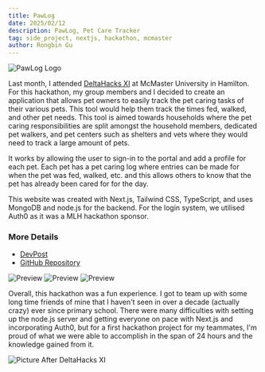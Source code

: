 ```yaml
---
title: PawLog
date: 2025/02/12
description: PawLog, Pet Care Tracker
tag: side_project, nextjs, hackathon, mcmaster
author: Rongbin Gu
---
```



<Readingtime context="https://rongbin99.github.io/posts/pawlog" />

![PawLog Logo](https://d112y698adiu2z.cloudfront.net/photos/production/software_photos/003/208/038/datas/original.png)

Last month, I attended [DeltaHacks XI](https://www.deltahacks.com/) at McMaster University in Hamilton. For this hackathon, my group members and I decided to create an application that allows pet owners to easily track the pet caring tasks of their various pets. This tool would help them track the times fed, walked, and other pet needs. This tool is aimed towards households where the pet caring responsibilities are split amongst the household members, dedicated pet walkers, and pet centers such as shelters and vets where they would need to track a large amount of pets. 

It works by allowing the user to sign-in to the portal and add a profile for each pet. Each pet has a pet caring log where entries can be made for when the pet was fed, walked, etc. and this allows others to know that the pet has already been cared for for the day.

This website was created with Next.js, Tailwind CSS, TypeScript, and uses MongoDB and node.js for the backend. For the login system, we utilised Auth0 as it was a MLH hackathon sponsor. 

### More Details
- [DevPost](https://devpost.com/software/pawlog-k5ctwy)
- [GitHub Repository](https://github.com/Rongbin99/PawLog)

![Preview](https://d112y698adiu2z.cloudfront.net/photos/production/software_photos/003/207/976/datas/original.png)
![Preview](https://d112y698adiu2z.cloudfront.net/photos/production/software_photos/003/207/973/datas/original.png)
![Preview](https://d112y698adiu2z.cloudfront.net/photos/production/software_photos/003/207/974/datas/original.png)

Overall, this hackathon was a fun experience. I got to team up with some long time friends of mine that I haven't seen in over a decade (actually crazy) ever since primary school. There were many difficulties with setting up the node.js server and getting everyone on pace with Next.js and incorporating Auth0, but for a first hackathon project for my teammates, I'm proud of what we were able to accomplish in the span of 24 hours and the knowledge gained from it. 

![Picture After DeltaHacks XI](/images/IMG_20250113_173119_524.jpg)
